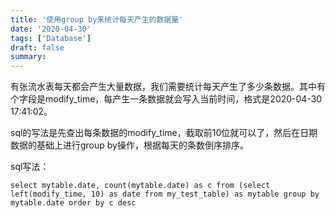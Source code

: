 ```yaml
---
title: '使用group by来统计每天产生的数据量'
date: '2020-04-30'
tags: ['Database']
draft: false
summary: 
---
```


有张流水表每天都会产生大量数据，我们需要统计每天产生了多少条数据。其中有个字段是modify_time，每产生一条数据就会写入当前时间，格式是2020-04-30 17:41:02。

sql的写法是先查出每条数据的modify_time，截取前10位就可以了，然后在日期数据的基础上进行group by操作，根据每天的条数倒序排序。

sql写法：
```
select mytable.date, count(mytable.date) as c from (select left(modify_time, 10) as date from my_test_table) as mytable group by mytable.date order by c desc
```